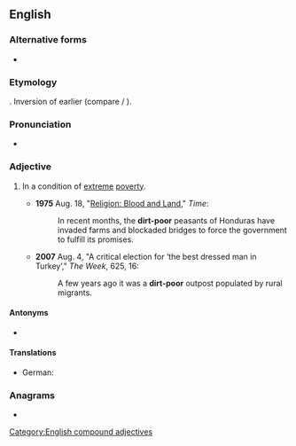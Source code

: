 {{also|dirt poor}}
==English==

===Alternative forms===
* {{l|en|dirt poor}}

===Etymology===
{{af|en|dirt|poor}}. Inversion of earlier {{m|en|poor as dirt}} (compare {{m|en|whip-smart}} / {{m|en|smart as a whip}}).

===Pronunciation===
* {{audio|en|en-au-dirt-poor.ogg|Audio (AU)}}

===Adjective===
{{en-adj|head=[[dirt]]-[[poor]]|-}}

# {{lb|en|idiomatic}} In a condition of [[extreme]] [[poverty]].
#* '''1975''' Aug. 18, "[http://www.time.com/time/magazine/article/0,9171,917730,00.html Religion: Blood and Land]," ''Time'':
#*: In recent months, the '''dirt-poor''' peasants of Honduras have invaded farms and blockaded bridges to force the government to fulfill its promises.
#* '''2007''' Aug. 4, "A critical election for ‘the best dressed man in Turkey’," ''The Week'', 625, 16:
#*: A few years ago it was a '''dirt-poor''' outpost populated by rural migrants.

====Antonyms====
* {{l|en|filthy rich}}

====Translations====
{{trans-top|very poor}}
* German: {{t+|de|bettelarm}}
{{trans-mid}}
{{trans-bottom}}

===Anagrams===
* {{anagrams|en|a=diooprrt|proditor}}

[[Category:English compound adjectives]]